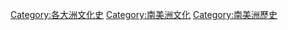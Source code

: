 [[Category:各大洲文化史|Category:各大洲文化史]]
[[Category:南美洲文化|Category:南美洲文化]]
[[Category:南美洲歷史|Category:南美洲歷史]]